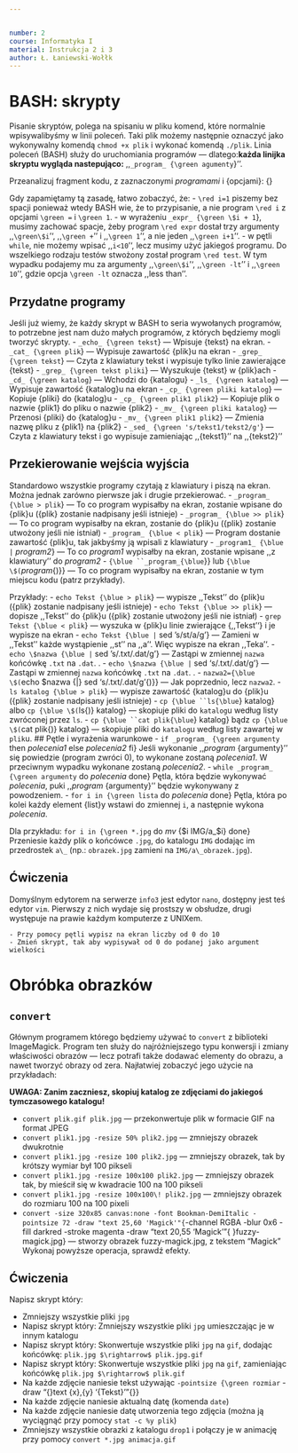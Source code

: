 ```yaml
---


number: 2
course: Informatyka I
material: Instrukcja 2 i 3
author: Ł. Łaniewski-Wołłk
---
```


# BASH: skrypty
Pisanie skryptów, polega na spisaniu w pliku komend, które normalnie wpisywalibyśmy w linii poleceń. Taki plik możemy następnie oznaczyć jako wykonywalny komendą `chmod +x plik` i wykonać komendą `./plik`. Linia poleceń (BASH) służy do uruchomiania programów --- dlatego:**każda linijka skryptu wygląda nastepująco:** ,,`_program_ {\green agumenty`}''.

Przeanalizuj fragment kodu, z zaznaczonymi _programami_ i {\green opcjami}:
{\tt
_i=1_
while _test_ {\green \$i -lt 10}
do
_echo_ {\green \$i}
_cp_ {\green plik plik\_\$i}
_i=_\$(_expr_ {\green \$i + 1})
done
}

Gdy zapamiętamy tą zasadę, łatwo zobaczyć, że:
- `\red i=1` piszemy bez spacji ponieważ wtedy BASH wie, że to przypisanie, a nie program `\red i` z opcjami `\green =` i `\green 1`. 
- w wyrażeniu `_expr_ {\green \$i + 1`}, musimy zachować spacje, żeby program `\red expr` dostał trzy argumenty ,,`\green\$i`'', ,,`\green +`'' i ,,`\green 1`'', a nie jeden ,,`\green i+1`''.
- w pętli `while`, nie możemy wpisać ,,`i<10`'', lecz musimy użyć jakiegoś programu. Do wszelkiego rodzaju testów stwożony został program `\red test`. W tym wypadku podajemy mu za argumenty ,,`\green\$i`'', ,,`\green -lt`'' i ,,`\green 10`'', gdzie opcja `\green -lt` oznacza ,,less than''.

## Przydatne programy
Jeśli już wiemy, że każdy skrypt w BASH to seria wywołanych programów, to potrzebne jest nam dużo małych programów, z których będziemy mogli tworzyć skrypty.
- `_echo_ {\green tekst`} --- Wpisuje {\green tekst} na ekran.
- `_cat_ {\green plik`} --- Wypisuje zawartość {\green plik}u na ekran
- `_grep_ {\green tekst`} --- Czyta z klawiatury tekst i wypisuje tylko linie zawierające {\green tekst}
- `_grep_ {\green tekst pliki`} --- Wyszukuje {\green tekst} w {\green plik}ach
- `_cd_ {\green katalog`} --- Wchodzi do {\green katalogu}
- `_ls_ {\green katalog`} --- Wypisuje zawartość {\green katalog}u na ekran
- `_cp_ {\green pliki katalog`} --- Kopiuje {\green pliki} do {\green katalog}u
- `_cp_ {\green plik1 plik2`} --- Kopiuje plik o nazwie {\green plik1} do pliku o nazwie {\green plik2}
- `_mv_ {\green pliki katalog`} --- Przenosi {\green pliki} do {\green katalog}u
- `_mv_ {\green plik1 plik2`} --- Zmienia nazwę pliku z {\green plik1} na {\green plik2}
- `_sed_ {\green 's/tekst1/tekst2/g'`} --- Czyta z klawiatury tekst i go wypisuje zamieniając ,,{\green tekst1}'' na ,,{\green tekst2}''

## Przekierowanie wejścia wyjścia
Standardowo wszystkie programy czytają z klawiatury i piszą na ekran. Można jednak zarówno pierwsze jak i drugie przekierować.
- `_program_ {\blue > plik`} --- To co program wypisałby na ekran, zostanie wpisane do {\blue plik}u ({\blue plik} zostanie nadpisany jeśli istnieje)
- `_program_ {\blue >> plik`} --- To co program wypisałby na ekran, zostanie \uline{dopisane} do {\blue plik}u ({\blue plik} zostanie utwożony jeśli nie istniał)
- `_program_ {\blue < plik`} --- Program dostanie zawartość {\blue plik}u, tak jakbyśmy ją wpisali z klawiatury
- `_program1_ {\blue |` _program2_} --- To co _program1_ wypisałby na ekran, zostanie wpisane ,,z klawiatury'' do _program2_
- `{\blue ``_program_{\blue `}} lub `{\blue \$(`_program_{\blue )}} --- To co program wypisałby na ekran, zostanie \uline{wklejone} w tym miejscu kodu (patrz przykłady). \uline{Znak `\blue `` jest na klawiaturze przy tyldzie `\textasciitilde{`}.}

Przykłady:
- `echo Tekst {\blue > plik`} --- wypisze ,,Tekst'' do {\blue plik}u ({\blue plik} zostanie nadpisany jeśli istnieje)
- `echo Tekst {\blue >> plik`} --- dopisze ,,Tekst'' do {\blue plik}u ({\blue plik} zostanie utwożony jeśli nie istniał)
- `grep Tekst {\blue < plik`} --- wyszuka w {\blue plik}u linie zwierające {\green ,,Tekst''} i je wypisze na ekran
- `echo Tekst {\blue |` sed 's/st/a/g'} --- Zamieni w ,,Tekst'' każde wystąpienie ,,st'' na ,,a''. Więc wypisze na ekran ,,Teka''.
- `echo \$nazwa {\blue |` sed 's/\.txt/.dat/g'} --- Zastąpi w zmiennej `nazwa` końcówkę `.txt` na `.dat`. \uline{Rezultat wypisze na ekran}.
- `echo \$nazwa {\blue |` sed 's/\.txt/.dat/g'} --- Zastąpi w zmiennej `nazwa` końcówkę `.txt` na `.dat`. \uline{Rezultat wypisze na ekran}.
- `nazwa2={\blue \$(`echo \$nazwa {\blue |} sed 's/\.txt/.dat/g'{\blue )}} --- Jak poprzednio, lecz \uline{rezultat wypisze do zmiennej} `nazwa2`.
- `ls katalog {\blue > plik`} --- wypisze zawartość {\green katalog}u do {\blue plik}u ({\blue plik} zostanie nadpisany jeśli istnieje)
- `cp {\blue ``ls{\blue `} katalog} albo `cp {\blue \$(`ls{\blue )} katalog} --- skopiuje pliki do `katalog`u według listy zwróconej przez `ls`.
- `cp {\blue ``cat plik{\blue `} katalog} bądz `cp {\blue \$(`cat plik{\blue )} katalog} --- skopiuje pliki do `katalog`u według listy zawartej w `plik`u.
## Pętle i wyrażenia warunkowe
- `if _program_ {\green argumenty`
then
_polecenia1_
else
_polecenia2_
fi}
Jeśli wykonanie ,,_program_ {\green argumenty}'' się powiedzie (program zwróci $0$), to wykonane zostaną _polecenia1_. W przeciwnym wypadku wykonane zostaną _polecenia2_.
- `while _program_ {\green argumenty`
do
_polecenia_
done}
Pętla, która będzie wykonywać _polecenia_, puki ,,_program_ {\green argumenty}'' będzie wykonywany z powodzeniem.
- `for i in {\green lista`
do
_polecenia_
done}
Pętla, która po kolei każdy element {\green list}y wstawi do zmiennej `i`, a następnie wykona _polecenia_.

Dla przykładu:
`for i in {\green *.jpg`
do
_mv_ {\green \$i IMG/a\_\$i} 
done}
Przeniesie każdy plik o końcówce `.jpg`, do katalogu `IMG` dodając im przedrostek `a\_` (np.: `obrazek.jpg` zamieni na `IMG/a\_obrazek.jpg`).

## Ćwiczenia

Domyślnym edytorem na serwerze `info3 ` jest edytor `nano `, dostępny jest teś edytor `vim `. Pierwszy z nich wydaje się prostszy w obsłudze, drugi występuje na prawie każdym komputerze z UNIXem.

	- Przy pomocy pętli wypisz na ekran liczby od 0 do 10
	- Zmień skrypt, tak aby wypisywał od 0 do podanej jako argument wielkości


# Obróbka obrazków
## `convert`
Głównym programem którego będziemy używać to `convert` z biblioteki ImageMagick. Program ten służy do najróżniejszego typu konwersji i zmiany właściwości obrazów --- lecz potrafi także dodawać elementy do obrazu, a nawet tworzyć obrazy od zera. Najłatwiej zobaczyć jego użycie na przykładach:

**UWAGA: Zanim zaczniesz, skopiuj katalog ze zdjęciami do jakiegoś tymczasowego katalogu!**

- `convert plik.gif plik.jpg` --- przekonwertuje plik w formacie GIF na format JPEG
- `convert plik1.jpg -resize 50% plik2.jpg` --- zmniejszy obrazek dwukrotnie
- `convert plik1.jpg -resize 100 plik2.jpg` --- zmniejszy obrazek, tak by krótszy wymiar był 100 pikseli
- `convert plik1.jpg -resize 100x100 plik2.jpg` --- zmniejszy obrazek tak, by mieścił się w kwadracie 100 na 100 pikseli
- `convert plik1.jpg -resize 100x100\! plik2.jpg` --- zmniejszy obrazek \uline{dokładnie} do rozmiaru 100 na 100 pixeli
- `convert -size 320x85 canvas:none -font Bookman-DemiItalic -pointsize 72 -draw "text 25,60 'Magick'"{ `-channel RGBA -blur 0x6 -fill darkred -stroke magenta -draw "text 20,55 'Magick'"{ }fuzzy-magick.jpg} --- stworzy obrazek fuzzy-magick.jpg, z tekstem "Magick"
Wykonaj powyższe operacja, sprawdź efekty.


## Ćwiczenia
Napisz skrypt który:

- Zmniejszy wszystkie pliki `jpg`
- Napisz skrypt który: Zmniejszy wszystkie pliki `jpg` umieszczając je w innym katalogu
- Napisz skrypt który: Skonwertuje wszystkie pliki `jpg` na `gif`, dodając końcówkę: `plik.jpg $\rightarrow$ plik.jpg.gif`
- Napisz skrypt który: Skonwertuje wszystkie pliki `jpg` na `gif`, zamieniając końcówkę `plik.jpg $\rightarrow$ plik.gif`
- Na każde zdjęcie naniesie tekst używając `-pointsize {\green rozmiar` -draw "{}text {\green x},{\green y} '{\green Tekst}'"{}}
- Na każde zdjęcie naniesie aktualną datę (komenda `date`)
- Na każde zdjęcie naniesie datę utworzenia tego zdjęcia (można ją wyciągnąć przy pomocy `stat -c %y plik`)
- Zmniejszy wszystkie obrazki z katalogu `drop1` i połączy je w animację przy pomocy `convert *.jpg animacja.gif`


